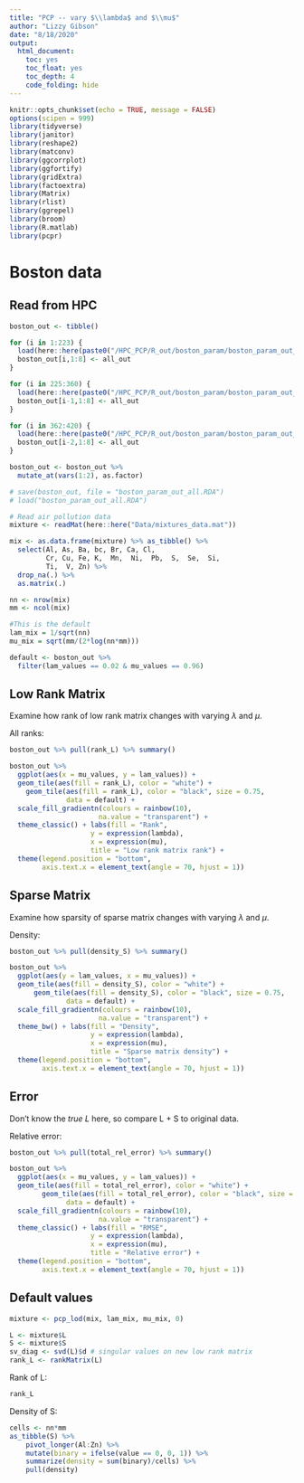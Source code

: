 ```yaml
---
title: "PCP -- vary $\\lambda$ and $\\mu$"
author: "Lizzy Gibson"
date: "8/18/2020"
output:
  html_document:
    toc: yes
    toc_float: yes
    toc_depth: 4
    code_folding: hide
---
```


```r
knitr::opts_chunk$set(echo = TRUE, message = FALSE)
options(scipen = 999)
library(tidyverse)
library(janitor)
library(reshape2)
library(matconv)
library(ggcorrplot)
library(ggfortify)  
library(gridExtra)
library(factoextra)
library(Matrix)
library(rlist)
library(ggrepel)
library(broom)
library(R.matlab)
library(pcpr)
```

# Boston data

## Read from HPC
```r
boston_out <- tibble()

for (i in 1:223) {
  load(here::here(paste0("/HPC_PCP/R_out/boston_param/boston_param_out_", i, ".RDA")))
  boston_out[i,1:8] <- all_out
}

for (i in 225:360) {
  load(here::here(paste0("/HPC_PCP/R_out/boston_param/boston_param_out_", i, ".RDA")))
  boston_out[i-1,1:8] <- all_out
}

for (i in 362:420) {
  load(here::here(paste0("/HPC_PCP/R_out/boston_param/boston_param_out_", i, ".RDA")))
  boston_out[i-2,1:8] <- all_out
}

boston_out <- boston_out %>% 
  mutate_at(vars(1:2), as.factor)

# save(boston_out, file = "boston_param_out_all.RDA")
# load("boston_param_out_all.RDA")
```

```r
# Read air pollution data
mixture <- readMat(here::here("Data/mixtures_data.mat"))

mix <- as.data.frame(mixture) %>% as_tibble() %>% 
  select(Al, As, Ba, bc, Br, Ca, Cl,
         Cr, Cu, Fe, K,  Mn,  Ni,  Pb,  S,  Se,  Si,
         Ti,  V, Zn) %>% 
  drop_na(.) %>% 
  as.matrix(.)

nn <- nrow(mix)
mm <- ncol(mix)

#This is the default
lam_mix = 1/sqrt(nn)
mu_mix = sqrt(mm/(2*log(nn*mm)))
```

```r
default <- boston_out %>%
  filter(lam_values == 0.02 & mu_values == 0.96)
```

## Low Rank Matrix

Examine how rank of low rank matrix changes with varying $\lambda$ and $\mu$.

All ranks:
```r
boston_out %>% pull(rank_L) %>% summary()

boston_out %>% 
  ggplot(aes(x = mu_values, y = lam_values)) +
  geom_tile(aes(fill = rank_L), color = "white") +
    geom_tile(aes(fill = rank_L), color = "black", size = 0.75,
              data = default) +
  scale_fill_gradientn(colours = rainbow(10), 
                      na.value = "transparent") +
  theme_classic() + labs(fill = "Rank", 
                    y = expression(lambda),
                    x = expression(mu),
                    title = "Low rank matrix rank") +
  theme(legend.position = "bottom",
        axis.text.x = element_text(angle = 70, hjust = 1))
```

## Sparse Matrix

Examine how sparsity of sparse matrix changes with varying $\lambda$ and $\mu$.

Density:
```r
boston_out %>% pull(density_S) %>% summary()

boston_out %>%
  ggplot(aes(y = lam_values, x = mu_values)) + 
  geom_tile(aes(fill = density_S), color = "white") +
      geom_tile(aes(fill = density_S), color = "black", size = 0.75,
              data = default) +
  scale_fill_gradientn(colours = rainbow(10), 
                      na.value = "transparent") +
  theme_bw() + labs(fill = "Density", 
                    y = expression(lambda),
                    x = expression(mu),
                    title = "Sparse matrix density") +
  theme(legend.position = "bottom",
        axis.text.x = element_text(angle = 70, hjust = 1))
```

## Error

Don't know the *true L* here, so compare L + S to original data.

Relative error:
```r
boston_out %>% pull(total_rel_error) %>% summary()

boston_out %>% 
  ggplot(aes(x = mu_values, y = lam_values)) +
  geom_tile(aes(fill = total_rel_error), color = "white") +
        geom_tile(aes(fill = total_rel_error), color = "black", size = 0.75,
              data = default) +
  scale_fill_gradientn(colours = rainbow(10), 
                      na.value = "transparent") +
  theme_classic() + labs(fill = "RMSE", 
                    y = expression(lambda),
                    x = expression(mu),
                    title = "Relative error") +
  theme(legend.position = "bottom",
        axis.text.x = element_text(angle = 70, hjust = 1))
```

## Default values

```r
mixture <- pcp_lod(mix, lam_mix, mu_mix, 0)
```

```r
L <- mixture$L
S <- mixture$S
sv_diag <- svd(L)$d # singular values on new low rank matrix
rank_L <- rankMatrix(L)
```

Rank of L:
```r
rank_L
```

Density of S:
```r
cells <- nn*mm
as_tibble(S) %>% 
    pivot_longer(Al:Zn) %>% 
    mutate(binary = ifelse(value == 0, 0, 1)) %>% 
    summarize(density = sum(binary)/cells) %>% 
    pull(density)
```

